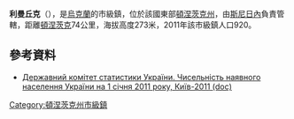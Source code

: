 {{no footnotes|time=2015-09-15T00:08:59+00:00}}
{{coord|48|0|51|N|38|49|27|E|scale:100000|display=title}}

'''利曼丘克'''（{{lang-uk|Лиманчук}}），是[[烏克蘭|烏克蘭]]的市級鎮，位於該國東部[[頓涅茨克州|頓涅茨克州]]，由[[斯尼日內|斯尼日內]]負責管轄，距離[[頓涅茨克|頓涅茨克]]74公里，海拔高度273米，2011年該市級鎮人口920。

==參考資料==
*[https://web.archive.org/web/20121010205321/http://stat6.stat.lviv.ua/PXWEB2007/ukr/publ/2011/chnas.zip Державний комітет статистики України. Чисельність наявного населення України на 1 січня 2011 року, Київ-2011 (doc)]

{{DEFAULTSORT:Лиманчук}}
[[Category:頓涅茨克州市級鎮|Category:頓涅茨克州市級鎮]]


{{Donetsk-geo-stub}}